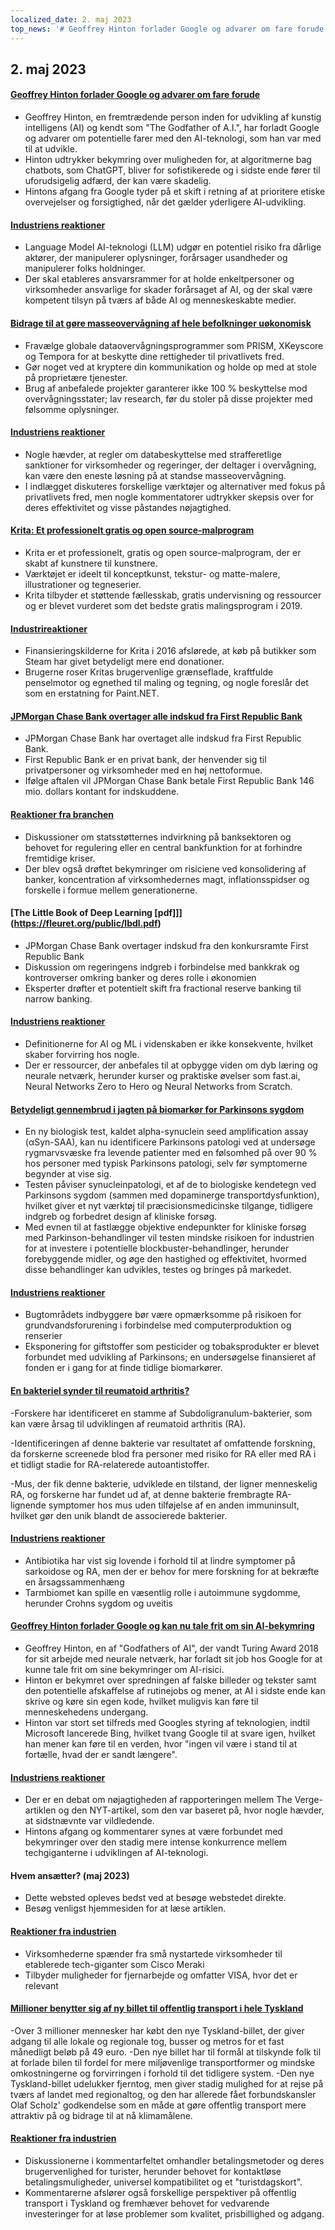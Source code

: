 ```yaml
---
localized_date: 2. maj 2023
top_news: '# Geoffrey Hinton forlader Google og advarer om fare forude'
---
```




<CallToAction />

<Steps>

## 2. maj 2023

#### [Geoffrey Hinton forlader Google og advarer om fare forude](https://www.nytimes.com/2023/05/01/technology/ai-google-chatbot-engineer-quits-hinton.html)

- Geoffrey Hinton, en fremtrædende person inden for udvikling af kunstig intelligens (AI) og kendt som "The Godfather of A.I.", har forladt Google og advarer om potentielle farer med den AI-teknologi, som han var med til at udvikle.
- Hinton udtrykker bekymring over muligheden for, at algoritmerne bag chatbots, som ChatGPT, bliver for sofistikerede og i sidste ende fører til uforudsigelig adfærd, der kan være skadelig.
- Hintons afgang fra Google tyder på et skift i retning af at prioritere etiske overvejelser og forsigtighed, når det gælder yderligere AI-udvikling.

#### [Industriens reaktioner](http://news.ycombinator.com/item?id=35771104)

- Language Model AI-teknologi (LLM) udgør en potentiel risiko fra dårlige aktører, der manipulerer oplysninger, forårsager usandheder og manipulerer folks holdninger.
- Der skal etableres ansvarsrammer for at holde enkeltpersoner og virksomheder ansvarlige for skader forårsaget af AI, og der skal være kompetent tilsyn på tværs af både AI og menneskeskabte medier.

#### [Bidrage til at gøre masseovervågning af hele befolkninger uøkonomisk](https://prism-break.org/en/)

- Fravælge globale dataovervågningsprogrammer som PRISM, XKeyscore og Tempora for at beskytte dine rettigheder til privatlivets fred.
- Gør noget ved at kryptere din kommunikation og holde op med at stole på proprietære tjenester.
- Brug af anbefalede projekter garanterer ikke 100 % beskyttelse mod overvågningsstater; lav research, før du stoler på disse projekter med følsomme oplysninger.

#### [Industriens reaktioner](http://news.ycombinator.com/item?id=35772005)

- Nogle hævder, at regler om databeskyttelse med strafferetlige sanktioner for virksomheder og regeringer, der deltager i overvågning, kan være den eneste løsning på at standse masseovervågning.
- I indlægget diskuteres forskellige værktøjer og alternativer med fokus på privatlivets fred, men nogle kommentatorer udtrykker skepsis over for deres effektivitet og visse påstandes nøjagtighed.

#### [Krita: Et professionelt gratis og open source-malprogram](https://krita.org/en/)

- Krita er et professionelt, gratis og open source-malprogram, der er skabt af kunstnere til kunstnere.
- Værktøjet er ideelt til konceptkunst, tekstur- og matte-malere, illustrationer og tegneserier.
- Krita tilbyder et støttende fællesskab, gratis undervisning og ressourcer og er blevet vurderet som det bedste gratis malingsprogram i 2019.

#### [Industrireaktioner](http://news.ycombinator.com/item?id=35771994)

- Finansieringskilderne for Krita i 2016 afslørede, at køb på butikker som Steam har givet betydeligt mere end donationer.
- Brugerne roser Kritas brugervenlige grænseflade, kraftfulde penselmotor og egnethed til maling og tegning, og nogle foreslår det som en erstatning for Paint.NET.

#### [JPMorgan Chase Bank overtager alle indskud fra First Republic Bank](https://www.fdic.gov/news/press-releases/2023/pr23034.html)

- JPMorgan Chase Bank har overtaget alle indskud fra First Republic Bank.
- First Republic Bank er en privat bank, der henvender sig til privatpersoner og virksomheder med en høj nettoformue.
- Ifølge aftalen vil JPMorgan Chase Bank betale First Republic Bank 146 mio. dollars kontant for indskuddene.

#### [Reaktioner fra branchen](http://news.ycombinator.com/item?id=35770048)

- Diskussioner om statsstøtternes indvirkning på banksektoren og behovet for regulering eller en central bankfunktion for at forhindre fremtidige kriser.
- Der blev også drøftet bekymringer om risiciene ved konsolidering af banker, koncentration af virksomhedernes magt, inflationsspidser og forskelle i formue mellem generationerne.

#### [The Little Book of Deep Learning [pdf]]](https://fleuret.org/public/lbdl.pdf)

- JPMorgan Chase Bank overtager indskud fra den konkursramte First Republic Bank
- Diskussion om regeringens indgreb i forbindelse med bankkrak og kontroverser omkring banker og deres rolle i økonomien
- Eksperter drøfter et potentielt skift fra fractional reserve banking til narrow banking.

#### [Industriens reaktioner](http://news.ycombinator.com/item?id=35767789)

- Definitionerne for AI og ML i videnskaben er ikke konsekvente, hvilket skaber forvirring hos nogle.
- Der er ressourcer, der anbefales til at opbygge viden om dyb læring og neurale netværk, herunder kurser og praktiske øvelser som fast.ai, Neural Networks Zero to Hero og Neural Networks from Scratch.

#### [Betydeligt gennembrud i jagten på biomarkør for Parkinsons sygdom](https://www.michaeljfox.org/publication/michael-j-fox-foundation-announces-significant-breakthrough-search-parkinsons-biomarker)

- En ny biologisk test, kaldet alpha-synuclein seed amplification assay (αSyn-SAA), kan nu identificere Parkinsons patologi ved at undersøge rygmarvsvæske fra levende patienter med en følsomhed på over 90 % hos personer med typisk Parkinsons patologi, selv før symptomerne begynder at vise sig.
- Testen påviser synucleinpatologi, et af de to biologiske kendetegn ved Parkinsons sygdom (sammen med dopaminerge transportdysfunktion), hvilket giver et nyt værktøj til præcisionsmedicinske tilgange, tidligere indgreb og forbedret design af kliniske forsøg.
- Med evnen til at fastlægge objektive endepunkter for kliniske forsøg med Parkinson-behandlinger vil testen mindske risikoen for industrien for at investere i potentielle blockbuster-behandlinger, herunder forebyggende midler, og øge den hastighed og effektivitet, hvormed disse behandlinger kan udvikles, testes og bringes på markedet.

#### [Industriens reaktioner](http://news.ycombinator.com/item?id=35770563)

- Bugtområdets indbyggere bør være opmærksomme på risikoen for grundvandsforurening i forbindelse med computerproduktion og renserier
- Eksponering for giftstoffer som pesticider og tobaksprodukter er blevet forbundet med udvikling af Parkinsons; en undersøgelse finansieret af fonden er i gang for at finde tidlige biomarkører.

#### [En bakteriel synder til reumatoid arthritis?](https://www.the-scientist.com/news-opinion/a-bacterial-culprit-for-rheumatoid-arthritis-71088)

-Forskere har identificeret en stamme af Subdoligranulum-bakterier, som kan være årsag til udviklingen af reumatoid arthritis (RA).

-Identificeringen af denne bakterie var resultatet af omfattende forskning, da forskerne screenede blod fra personer med risiko for RA eller med RA i et tidligt stadie for RA-relaterede autoantistoffer.

-Mus, der fik denne bakterie, udviklede en tilstand, der ligner menneskelig RA, og forskerne har fundet ud af, at denne bakterie frembragte RA-lignende symptomer hos mus uden tilføjelse af en anden immuninsult, hvilket gør den unik blandt de associerede bakterier.

#### [Industriens reaktioner](http://news.ycombinator.com/item?id=35775704)

- Antibiotika har vist sig lovende i forhold til at lindre symptomer på sarkoidose og RA, men der er behov for mere forskning for at bekræfte en årsagssammenhæng
- Tarmbiomet kan spille en væsentlig rolle i autoimmune sygdomme, herunder Crohns sygdom og uveitis

#### [Geoffrey Hinton forlader Google og kan nu tale frit om sin AI-bekymring](https://www.theverge.com/2023/5/1/23706311/hinton-godfather-of-ai-threats-fears-warnings)

- Geoffrey Hinton, en af "Godfathers of AI", der vandt Turing Award 2018 for sit arbejde med neurale netværk, har forladt sit job hos Google for at kunne tale frit om sine bekymringer om AI-risici.
- Hinton er bekymret over spredningen af falske billeder og tekster samt den potentielle afskaffelse af rutinejobs og mener, at AI i sidste ende kan skrive og køre sin egen kode, hvilket muligvis kan føre til menneskehedens undergang.
- Hinton var stort set tilfreds med Googles styring af teknologien, indtil Microsoft lancerede Bing, hvilket tvang Google til at svare igen, hvilket han mener kan føre til en verden, hvor "ingen vil være i stand til at fortælle, hvad der er sandt længere".

#### [Industriens reaktioner](http://news.ycombinator.com/item?id=35771508)

- Der er en debat om nøjagtigheden af rapporteringen mellem The Verge-artiklen og den NYT-artikel, som den var baseret på, hvor nogle hævder, at sidstnævnte var vildledende.
- Hintons afgang og kommentarer synes at være forbundet med bekymringer over den stadig mere intense konkurrence mellem techgiganterne i udviklingen af AI-teknologi.

#### Hvem ansætter? (maj 2023)

- Dette websted opleves bedst ved at besøge webstedet direkte.
- Besøg venligst hjemmesiden for at læse artiklen.

#### [Reaktioner fra industrien](http://news.ycombinator.com/item?id=35773707)

- Virksomhederne spænder fra små nystartede virksomheder til etablerede tech-giganter som Cisco Meraki
- Tilbyder muligheder for fjernarbejde og omfatter VISA, hvor det er relevant

#### [Millioner benytter sig af ny billet til offentlig transport i hele Tyskland](https://apnews.com/article/germany-public-transit-cheap-ticket-trains-metro-3d83f1a35ab8e3945b8034b9bd511c29)

-Over 3 millioner mennesker har købt den nye Tyskland-billet, der giver adgang til alle lokale og regionale tog, busser og metros for et fast månedligt beløb på 49 euro.
-Den nye billet har til formål at tilskynde folk til at forlade bilen til fordel for mere miljøvenlige transportformer og mindske omkostningerne og forvirringen i forhold til det tidligere system.
-Den nye Tyskland-billet udelukker fjerntog, men giver stadig mulighed for at rejse på tværs af landet med regionaltog, og den har allerede fået forbundskansler Olaf Scholz' godkendelse som en måde at gøre offentlig transport mere attraktiv på og bidrage til at nå klimamålene.

#### [Reaktioner fra industrien](http://news.ycombinator.com/item?id=35770816)

- Diskussionerne i kommentarfeltet omhandler betalingsmetoder og deres brugervenlighed for turister, herunder behovet for kontaktløse betalingsmuligheder, universel kompatibilitet og et "turistdagskort".
- Kommentarerne afslører også forskellige perspektiver på offentlig transport i Tyskland og fremhæver behovet for vedvarende investeringer for at løse problemer som kvalitet, prisbillighed og adgang.

</Steps>
